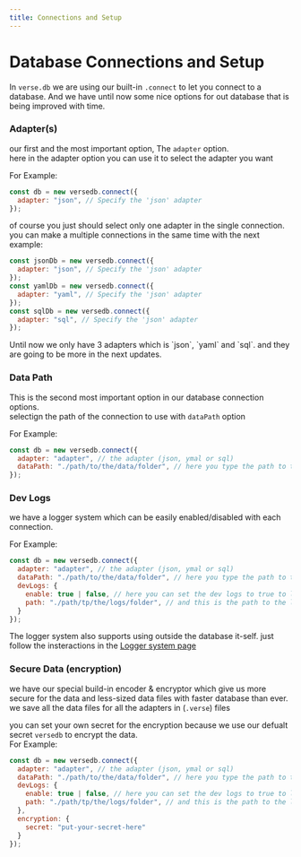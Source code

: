 ```yaml
---
title: Connections and Setup
---
```


# Database Connections and Setup

In `verse.db` we are using our built-in `.connect` to let you connect to a database. And we have until now some nice options for out database that is being improved with time.

### Adapter(s)
our first and the most important option, The `adapter` option. <br />
here in the adapter option you can use it to select the adapter you want 

For Example:
```js showLineNumbers copy {2}
const db = new versedb.connect({
  adapter: "json", // Specify the 'json' adapter
});
```
of course you just should select only one adapter in the single connection.
you can make a multiple connections in the same time with the next example:
```js showLineNumbers copy {2,5,8}
const jsonDb = new versedb.connect({
  adapter: "json", // Specify the 'json' adapter
});
const yamlDb = new versedb.connect({
  adapter: "yaml", // Specify the 'json' adapter
});
const sqlDb = new versedb.connect({
  adapter: "sql", // Specify the 'json' adapter
});
```
<Callout type="info" emoji="ℹ️">
  Until now we only have 3 adapters which is `json`, `yaml` and `sql`. and they are going to be more in the next updates.
</Callout>

### Data Path
This is the second most important option in our database connection options. <br />
selectign the path of the connection to use with `dataPath` option

For Example: 
```js copy showLineNumbers {3}
const db = new versedb.connect({
  adapter: "adapter", // the adapter (json, ymal or sql)
  dataPath: "./path/to/the/data/folder", // here you type the path to the data direction which is a folder 
});
```

### Dev Logs
we have a logger system which can be easily enabled/disabled with each connection.<be />

For Example:
```js copy showLineNumbers {4-7}
const db = new versedb.connect({
  adapter: "adapter", // the adapter (json, ymal or sql)
  dataPath: "./path/to/the/data/folder", // here you type the path to the data direction which is a folder 
  devLogs: {
    enable: true | false, // here you can set the dev logs to true to let the database write logs in a files in the logs folder
    path: "./path/tp/the/logs/folder", // and this is the path to the logs folder
  }
});
```
The logger system also supports using outside the database it-self. just follow the insteractions in the [Logger system page](logger)

### Secure Data (encryption)
we have our special build-in encoder & encryptor which give us more secure for the data and less-sized data files with faster database than ever. <be /> 
we save all the data files for all the adapters in (`.verse`) files 

you can set your own secret for the encryption because we use our defualt secret `versedb` to encrypt the data.
<br />
For Example: 
```js copy showLineNumbers {8-10}
const db = new versedb.connect({
  adapter: "adapter", // the adapter (json, ymal or sql)
  dataPath: "./path/to/the/data/folder", // here you type the path to the data direction which is a folder 
  devLogs: {
    enable: true | false, // here you can set the dev logs to true to let the database write logs in a files in the logs folder
    path: "./path/tp/the/logs/folder", // and this is the path to the logs folder
  },
  encryption: {
    secret: "put-your-secret-here"
  }
});
```